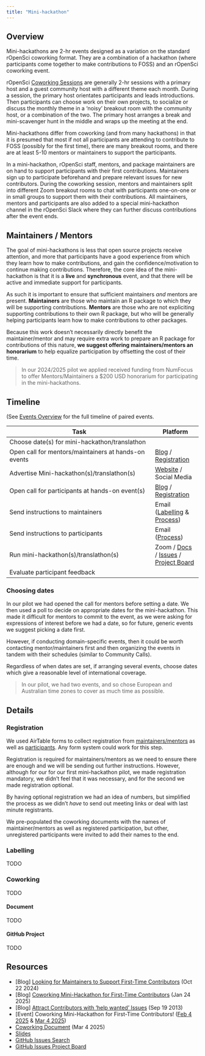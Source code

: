 ```yaml
---
title: "Mini-hackathon"
---
```


## Overview

Mini-hackathons are 2-hr events designed as a variation on the standard rOpenSci coworking format. 
They are a combination of a hackathon (where participants come together to make contributions to FOSS) 
and an rOpenSci coworking event. 

rOpenSci [Coworking Sessions](https://ropensci.org/coworking/) are generally 2-hr sessions with a primary host and a guest community host with a different theme each month.
During a session, the primary host orientates participants and leads introductions.
Then participants can choose work on their own projects, to socialize or discuss the monthly theme in a 'noisy' breakout room with the community host, or a combination of the two.
The primary host arranges a break and mini-scavenger hunt in the middle and wraps up the meeting at the end.

Mini-hackathons differ from coworking (and from many hackathons) in that it is presumed that 
most if not all participants are attending to contribute to FOSS (possibly for the first time),
there are many breakout rooms,
and there are at least 5-10 mentors or maintainers to support the participants. 

In a mini-hackathon, rOpenSci staff, mentors, and package maintainers are on hand to support participants with their first contributions.
Maintainers sign up to participate beforehand and prepare relevant issues for new contributors.
During the coworking session, mentors and maintainers split into different Zoom breakout rooms to chat with participants one-on-one or in small groups to support them with their contributions. 
All maintainers, mentors and participants are also added to a special mini-hackathon channel in the rOpenSci Slack where they can further discuss contributions after the event ends.

## Maintainers / Mentors

The goal of mini-hackathons is less that open source projects receive attention, and more that participants have a good experience from which they learn how to make contributions, and gain the confidence/motivation to continue making contributions. 
Therefore, the core idea of the mini-hackathon is that it is a **live** and **synchronous** event, and that there will be active and immediate support for participants. 

As such it is important to ensure that sufficient maintainers *and* mentors are present. 
**Maintainers** are those who maintain an R package to which they will be supporting contributions. 
**Mentors** are those who are not expliciting supporting contributions to their own R package, but who will be generally helping participants learn how to make contributions to other packages. 

Because this work doesn't necessarily directly benefit the maintainer/mentor and may require extra work to prepare an R package for contributions of this nature, 
**we suggest offering maintainers/mentors an honorarium** to help equalize participation by offsetting the cost of their time.

> In our 2024/2025 pilot we applied received funding from NumFocus 
> to offer Mentors/Maintainers a $200 USD honorarium for participating in the
> mini-hackathons.

## Timeline

(See [Events Overview](events-overview.html) for the full timeline of paired 
events.

Task                                    | Platform
---------------------------------------- | -------------
Choose date(s) for mini-hackathon/translathon | 
Open call for mentors/maintainers at hands-on events | [Blog](https://ropensci.org/blog/2024/10/22/first-time-contributions/) / [Registration](templates_forms.html#mentors)
Advertise Mini-hackathon(s)/translathon(s) | [Website](https://ropensci.org/events/coworking-2025-03/) / Social Media
Open call for participants at hands-on event(s)  | [Blog](https://ropensci.org/blog/2025/01/24/coworking-hackathons/) / [Registration](templates_forms.html#participants)
Send instructions to maintainers  | Email ([Labelling](templates_emails.html#mentors1) & [Process](templates_emails.html#mentors2))
Send instructions to participants  | Email ([Process](templates_emails.html#participants))
Run mini-hackathon(s)/translathon(s) | Zoom / [Docs](https://docs.google.com/document/d/1juXuCMvz7a9BX_VK6SO4QCs7T78BZDHAs589wHjL3Ug/edit?tab=t.0#heading=h.jja0j3hbdd5p) / [Issues](https://github.com/search?q=label%3Aro-hackathon-2025&type=issues) / [Project Board](https://github.com/orgs/rosadmin/projects/14/views/1)
Evaluate participant feedback | 

### Choosing dates
In our pilot we had opened the call for mentors before setting a date. 
We then used a poll to decide on appropriate dates for the mini-hackathon. 
This made it difficult for mentors to commit to the event, as we were
asking for expressions of interest before we had a date, so for future, generic events we suggest picking a date first.

<!--TODO: Yani, did we decide that it would be better/easier to set the date before hand?-->
However, if conducting domain-specific events, then it could be worth contacting mentor/maintainers first and then organizing the events in tandem with their schedules (similar to Community Calls). 

Regardless of when dates are set, if arranging several events, 
choose dates which give a reasonable level of international coverage. 

> In our pilot, we had two events, and so chose European and Australian time zones to cover as much time as possible.

## Details

### Registration

We used AirTable forms to collect registration from [maintainers/mentors](templates_forms.html#mentors)
as well as [participants](templates_forms.html#participants).
Any form system could work for this step.

Registration is required for maintainers/mentors as we need to ensure there are enough and we will be 
sending out further instructions.
However, although for our for our first mini-hackathon pilot, we made registration mandatory, we didn't feel that it was necessary, and for the second we made registration optional.

By having optional registration we had an idea of numbers, but simplified the process as we didn't
_have_ to send out meeting links or deal with last minute registrants.

We pre-populated the coworking documents with the names of maintainer/mentors as well as registered participation, but other, unregistered participants were invited to add their names to the end. 

### Labelling
TODO

### Coworking
TODO

#### Document
TODO

#### GitHub Project
TODO


## Resources
- [Blog] [Looking for Maintainers to Support First-Time Contributors](https://ropensci.org/blog/2024/10/22/first-time-contributions/) (Oct 22 2024)
- [Blog] [Coworking Mini-Hackathon for First-Time Contributors](https://ropensci.org/blog/2025/01/24/coworking-hackathons/) (Jan 24 2025)
- [Blog] [Attract Contributors with ‘help wanted’ Issues](https://ropensci.org/blog/2023/09/19/help-wanted/) (Sep 19 2013)
- [Event] Coworking Mini-Hackathon for First-Time Contributors! ([Feb 4 2025](https://ropensci.org/events/coworking-2025-02/) & [Mar 4 2025](https://ropensci.org/events/coworking-2025-03/))
- [Coworking Document](https://docs.google.com/document/d/1juXuCMvz7a9BX_VK6SO4QCs7T78BZDHAs589wHjL3Ug/edit?tab=t.0#heading=h.jja0j3hbdd5p) (Mar 4 2025)
- [Slides](https://docs.google.com/presentation/d/1mMeMkt2Vy7B-ablhimxc2voEyqWOcTN-obuIUkgI1cE/edit?usp=sharing)
- [GitHub Issues Search](https://github.com/search?q=label%3Aro-hackathon-2025&type=issues)
- [GitHub Issues Project Board](https://github.com/orgs/rosadmin/projects/14/views/1)
